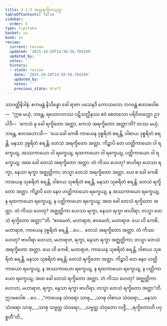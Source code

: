 ```yaml
---
title: 3.1.5 အတ္တရက္ခိတသုတ္တ
tableOfContents: false
sidebar:
  order: 5
type: tipitaka
basket: su
book: sn
review:
  current: review
  updated: '2025-10-20T14:56:56.784249'
  updated_by: ''
  notes: ''
  history:
  - state: review
    date: '2025-10-20T14:56:56.784249'
    updated_by: ''
    notes: ''
    previous_state: draft
---
```



<DynamicBreadcrumb />


<ReviewStatus review={frontmatter.review} showDetails={true} />

<HypothesisAnnotation frontmatter={frontmatter} />

<Division number="116" book="sn" e="ch" v="18" p="298">

<Paragraph number="602" book="sn">
သာဝတ္ထိနိဒါနံ. ဧကမန္တံ နိသိန္နော ခေါ ရာဇာ ပသေနဒိ ကောသလော ဘဂဝန္တံ ဧတဒဝေါစ—  “ဣဓ မယှံ, ဘန္တေ, ရဟောဂတဿ ပဋိသလ္လီနဿ ဧဝံ စေတသော ပရိဝိတက္ကော ဥဒပါဒိ—  ‘ကေသံ နု ခေါ ရက္ခိတော အတ္တာ, ကေသံ အရက္ခိတော အတ္တာ’တိ? တဿ မယှံ, ဘန္တေ, ဧတဒဟောသိ—  ‘ယေ ခေါ ကေစိ ကာယေန ဒုစ္စရိတံ စရန္တိ, ဝါစာယ ဒုစ္စရိတံ စရန္တိ, မနသာ ဒုစ္စရိတံ စရန္တိ; တေသံ အရက္ခိတော အတ္တာ. ကိဉ္စာပိ တေ ဟတ္ထိကာယော ဝါ ရက္ခေယျ, အဿကာယော ဝါ ရက္ခေယျ, ရထကာယော ဝါ ရက္ခေယျ, ပတ္တိကာယော ဝါ ရက္ခေယျ; အထ ခေါ တေသံ အရက္ခိတော အတ္တာ. တံ ကိဿ ဟေတု? ဗာဟိရာ ဟေသာ ရက္ခာ, နေသာ ရက္ခာ အဇ္ဈတ္တိကာ; တသ္မာ တေသံ အရက္ခိတော အတ္တာ. ယေ စ ခေါ ကေစိ ကာယေန သုစရိတံ စရန္တိ, ဝါစာယ သုစရိတံ စရန္တိ, မနသာ သုစရိတံ စရန္တိ; တေသံ ရက္ခိတော အတ္တာ. ကိဉ္စာပိ တေ နေဝ ဟတ္ထိကာယော ရက္ခေယျ, န အဿကာယော ရက္ခေယျ, န ရထကာယော ရက္ခေယျ, န ပတ္တိကာယော ရက္ခေယျ; အထ ခေါ တေသံ ရက္ခိတော အတ္တာ. တံ ကိဿ ဟေတု? အဇ္ဈတ္တိကာ ဟေသာ ရက္ခာ, နေသာ ရက္ခာ ဗာဟိရာ; တသ္မာ တေသံ ရက္ခိတော အတ္တာ’”တိ.
</Paragraph>

<Paragraph number="603" book="sn">
“ဧဝမေတံ, မဟာရာဇ, ဧဝမေတံ, မဟာရာဇ. ယေ ဟိ ကေစိ, မဟာရာဇ, ကာယေန ဒုစ္စရိတံ စရန္တိ …ပေ…  တေသံ အရက္ခိတော အတ္တာ. တံ ကိဿ ဟေတု? ဗာဟိရာ ဟေသာ, မဟာရာဇ, ရက္ခာ, နေသာ ရက္ခာ အဇ္ဈတ္တိကာ; တသ္မာ တေသံ အရက္ခိတော အတ္တာ. ယေ ဟိ ကေစိ, မဟာရာဇ, ကာယေန သုစရိတံ စရန္တိ, ဝါစာယ သုစရိတံ စရန္တိ, မနသာ သုစရိတံ စရန္တိ; တေသံ ရက္ခိတော အတ္တာ. ကိဉ္စာပိ တေ နေဝ ဟတ္ထိကာယော ရက္ခေယျ, န အဿကာယော ရက္ခေယျ, န ရထကာယော ရက္ခေယျ, န ပတ္တိကာယော ရက္ခေယျ; အထ ခေါ တေသံ ရက္ခိတော အတ္တာ. တံ ကိဿ ဟေတု? အဇ္ဈတ္တိကာ ဟေသာ, မဟာရာဇ, ရက္ခာ, နေသာ ရက္ခာ ဗာဟိရာ; တသ္မာ တေသံ ရက္ခိတော အတ္တာ”တိ. ဣဒမဝေါစ …ပေ…
</Paragraph>

<Paragraph number="604" type="verses" book="sn">
_“ကာယေန သံဝရော သာဓု,_  
_သာဓု ဝါစာယ သံဝရော;_  
_မနသာ သံဝရော သာဓု,_  
_သာဓု သဗ္ဗတ္ထ သံဝရော;_  
_သဗ္ဗတ္ထ သံဝုတော လဇ္ဇီ,_  
_ရက္ခိတောတိ ပဝုစ္စတီ”တိ._
</Paragraph>
</Division>